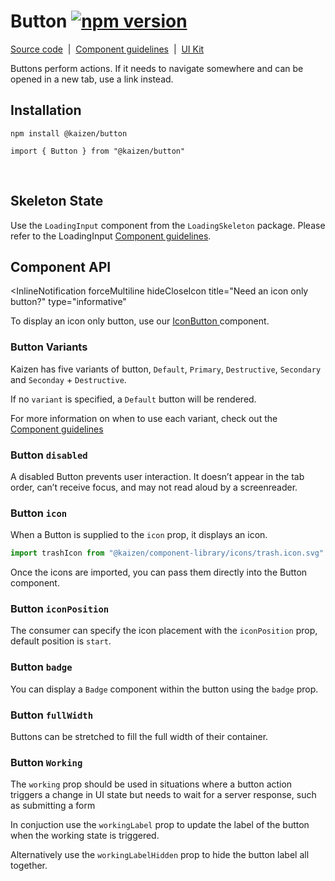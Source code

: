 <!-- Button.mdx -->



# Button [![npm version](https://flat.badgen.net/npm/v/@kaizen/button)](https://www.npmjs.com/package/@kaizen/button)

[Source code](https://github.com/cultureamp/kaizen-design-system/tree/master/packages/button)
&nbsp;|&nbsp;
[Component guidelines](https://cultureamp.design/components/button/)
&nbsp;|&nbsp;
[UI Kit](https://www.figma.com/file/eZKEE5kXbEMY3lx84oz8iN/%E2%9D%A4%EF%B8%8F-UI-Kit%3A-Heart?node-id=1929%3A17364)

Buttons perform actions. If it needs to navigate somewhere and can be opened in a new tab, use a link instead.

<Canvas>
  <Story id="components-button-button-docs--base" />
</Canvas>

## Installation

```
npm install @kaizen/button
```
```
import { Button } from "@kaizen/button"
```

<br />

## Skeleton State

Use the `LoadingInput` component from the `LoadingSkeleton` package. Please refer to the LoadingInput [Component guidelines](https://cultureamp.design/components/loading-skeleton/).

<Canvas>
  <Story id="components-button-button-docs--skeleton-state"/>
</Canvas>

## Component API
<Props />

<InlineNotification
  forceMultiline
  hideCloseIcon
  title="Need an icon only button?"
  type="informative"
>
  To display an icon only button, use our <a href="http://localhost:6006/?path=/docs/actions-icon-button--default-kaizen-demo-icon">
    IconButton
  </a> component.
</InlineNotification>

### Button Variants

Kaizen has five variants of button, `Default`, `Primary`, `Destructive`, `Secondary` and `Seconday` + `Destructive`.

If no `variant` is specified, a `Default` button will be rendered. 

For more information on when to use each variant, check out the [Component guidelines](https://cultureamp.design/components/button/)

<Canvas>
  <Story id="components-button-button-docs--variants" />
</Canvas>

### Button `disabled`

A disabled Button prevents user interaction. It doesn’t appear in the tab order, can’t receive focus, and may not read aloud by a screenreader.

<Canvas>
  <Story id="components-button-button-docs--disabled" />
</Canvas>

### Button `icon`

When a Button is supplied to the `icon` prop, it displays an icon.

```jsx
import trashIcon from "@kaizen/component-library/icons/trash.icon.svg"
```
Once the icons are imported, you can pass them directly into the Button component. 

### Button `iconPosition`

The consumer can specify the icon placement with the `iconPosition` prop, default position is `start`.

<Canvas>
  <Story id="components-button-button-docs--icon-position" />
</Canvas>

### Button `badge`
You can display a `Badge` component within the button using the `badge` prop.

<Canvas>
  <Story id="components-button-button-docs--badge" />
</Canvas>

### Button `fullWidth`

Buttons can be stretched to fill the full width of their container.

<Canvas>
  <Story id="components-button-button-docs--full-width" />
</Canvas>


### Button `Working`

The `working` prop should be used in situations where a button action triggers a change in UI state but needs to wait for a server response, such as submitting a form

In conjuction use the `workingLabel` prop to update the label of the button when the working state is triggered. 

Alternatively use the `workingLabelHidden` prop to hide the button label all together. 

<Canvas>
  <Story id="components-button-button-docs--working" />
</Canvas>

